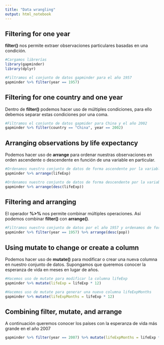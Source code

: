 ```yaml
---
title: "Data wrangling"
output: html_notebook
---
```


## Filtering for one year

**filter()** nos permite extraer observaciones particulares basadas en una condición. 
 

```r
#Cargamos librerías
library(gapminder)
library(dplyr)

#Filtramos el conjunto de datos gapminder para el año 1957
gapminder %>% filter(year == 1957)
```

## Filtering for one country and one year

Dentro de **filter()** podemos hacer uso de múltiples condiciones, para ello debemos separar estas condiciones por una coma.

```r
#Filtramos el conjunto de datos gapmider para China y el año 2002
gapminder %>% filter(country == "China", year == 2002)
```

## Arranging observations by life expectancy

Podemos hacer uso de **arrange** para ordenar nuestras observaciones en orden ascendente o descendente en función de una variable en particular.

```r
#Ordenamos nuestro conjunto de datos de forma ascendente por la variable lifeExp
gapminder %>% arrange(lifeExp)

#Ordenamos nuestro conjunto de datos de forma descendente por la variable lifeExp
gapminder %>% arrange(desc(lifeExp))
```

## Filtering and arranging

El operador **%>%** nos permite combinar múltiples operaciones. Así podemos combinar **filter()** con **arrange()**.

```r
#Filtramos nuestro conjunto de datos por el año 1957 y ordenamos de forma descendente por población
gapminder %>% filter(year == 1957) %>% arrange(desc(pop))
```

## Using mutate to change or create a column

Podemos hacer uso de **mutate()** para modificar o crear una nueva columna en nuestro conjunto de datos. Supongamos que queremos conocer la esperanza de vida en meses en lugar de años.

```r
#Hacemos uso de mutate para modificar la columna lifeExp
gapminder %>% mutate(lifeExp = lifeExp * 12)

#Hacemos uso de mutate para generar una nuevo columna lifeExpMonths
gapminder %>% mutate(lifeExpMonths = lifeExp * 12)
```

## Combining filter, mutate, and arrange

A continuación queremos conocer los países con la esperanza de vida más grande en el año 2007

```r
gapminder %>% filter(year == 2007) %>% mutate(lifeExpMonths = lifeExp * 12) %>% arrange(desc(lifeExpMonths))
```


